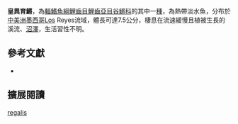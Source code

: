 {{Speciesbox
| name = 皇異育鱂
| image = 
| image_width = 200px
| image_caption = 
| status = NE
| status_system = IUCN3.1
| genus = Allotoca
| species = regalis
| authority = [[Álvarez|Álvarez]], 1959
| synonyms = *''Neoophorus regalis,Álvarez, 1959''
}}

'''皇異育鱂'''，為[[輻鰭魚綱|輻鰭魚綱]][[鯉齒目|鯉齒目]][[鯉齒亞目|鯉齒亞目]][[谷鱂科|谷鱂科]]的其中一[[種|種]]，為熱帶淡水魚，分布於[[中美洲|中美洲]][[墨西哥|墨西哥]]Los Reyes流域，體長可達7.5公分，棲息在流速緩慢且植被生長的溪流、[[沼澤|沼澤]]，生活習性不明。
== 參考文獻 ==
*{{FishBase_species|genus=Allotoca|species=regalis|year=2014|month=10}}

== 擴展閱讀 ==
{{refbegin}}
{{wikispecies-inline|Allotoca regalis 皇異育鱂}}
{{refend}}
{{Taxonbar|from=Q5563934}}

[[Category:異育鱂屬|regalis]]


{{魚類小作品}}